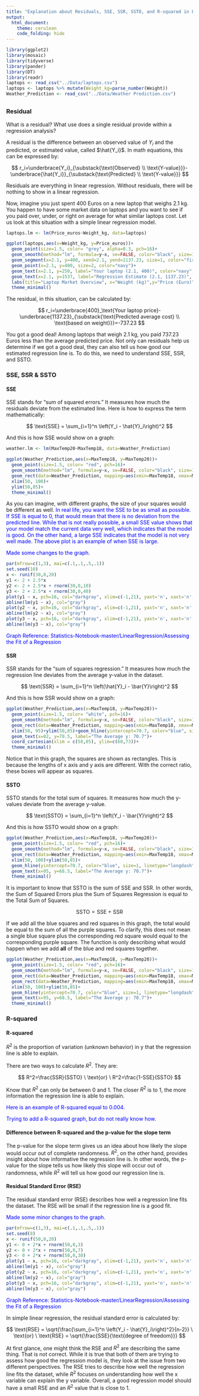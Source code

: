 ---
title: "Explanation about Residuals, SSE, SSR, SSTO, and R-squared in Linear Regression"
output: 
  html_document:
    theme: cerulean
    code_folding: hide
---
```{r message=FALSE, warning=FALSE}
library(ggplot2)
library(mosaic)
library(tidyverse)
library(pander)
library(DT)
library(readr)
laptops <- read_csv("../Data/laptops.csv")
laptops <- laptops %>% mutate(Weight_kg=parse_number(Weight))
Weather_Prediction <- read_csv("../Data/Weather Prediction.csv")
```

## {.tabset .tabset-fade}

### Residual

What is a residual? What use does a single residual provide within a regression analysis?

A residual is the difference between an observed value of ${Y_i}$ and the predicted, or estimated value, called $\hat{Y_i}$. In math equations, this can be expressed by: 

$$
r_i=\underbrace{Y_i}_{\substack{\text{Observed} \\ \text{Y-value}}}-\underbrace{\hat{Y_i}}_{\substack{\text{Predicted} \\ \text{Y-value}}}
$$

Residuals are everything in linear regression. Without residuals, there will be nothing to show in a linear regression.

Now, imagine you just spent 400 Euros on a new laptop that weighs 2.1 kg. You happen to have some market data on laptops and you want to see if you paid over, under, or right on average for what similar laptops cost. Let us look at this situation with a simple linear regression model.

```{r}
laptops.lm <- lm(Price_euros~Weight_kg, data=laptops)
```

```{r}
ggplot(laptops,aes(x=Weight_kg, y=Price_euros))+
  geom_point(size=1.5, color= "grey", alpha=0.3, pch=16)+
  geom_smooth(method="lm", formula=y~x, se=FALSE, color="black", size=1)+
  geom_segment(x=2.1, y=400, xend=2.1, yend=1137.23, size=1, color="firebrick",linetype="longdash")+
  geom_point(x=2.1, y=400, size=2, color="navy")+
  geom_text(x=2.1, y=250, label="Your laptop (2.1, 400)", color="navy", size=4)+
  geom_text(x=2.1, y=1537, label="Regression Estimate (2.1, 1137.23)", color="firebrick", size=4)+
  labs(title="Laptop Market Overview", x="Weight (kg)",y="Price (Euro)")+
  theme_minimal()
```

The residual, in this situation, can be calculated by:

$$
r_i=\underbrace{400}_\text{Your laptop price}-\underbrace{1137.23}_{\substack{\text{Predicted average cost} \\ \text{based on weight}}}=-737.23
$$

You got a good deal! Among laptops that weigh 2.1 kg, you paid 737.23 Euros less than the average predicted price. Not only can residuals help us determine if we got a good deal, they can also tell us how good our estimated regression line is. To do this, we need to understand SSE, SSR, and SSTO.

### SSE, SSR & SSTO

#### SSE

SSE stands for "sum of squared errors." It measures how much the residuals deviate from the estimated line. Here is how to express the term mathematically:

$$
\text{SSE} = \sum_{i=1}^n \left(Y_i - \hat{Y}_i\right)^2
$$

And this is how SSE would show on a graph:

```{r}
weather.lm <- lm(MaxTemp20~MaxTemp18, data=Weather_Prediction)
```

```{r}
ggplot(Weather_Prediction,aes(x=MaxTemp18, y=MaxTemp20))+
  geom_point(size=1.5, color= "red", pch=16)+
  geom_smooth(method="lm", formula=y~x, se=FALSE, color="black", size=1)+
  geom_rect(data=Weather_Prediction, mapping=aes(xmin=MaxTemp18, xmax=MaxTemp18+weather.lm$residuals, ymin=MaxTemp20-weather.lm$residuals, ymax=MaxTemp20), fill="red", alpha=0.2)+
  xlim(50, 100)+
  ylim(50,85)+
  theme_minimal()
```

As you can imagine, with different graphs, the size of your squares would be different as well. <span style="color:blue;">In real life, you want the SSE to be as small as possible. If SSE is equal to 0, that would mean that there is no deviation from the predicted line. While that is not really possible, a small SSE value shows that your model match the current data very well, which indicates that the model is good. On the other hand, a large SSE indicates that the model is not very well made. The above plot is an example of when SSE is large.</span>

<span style="color:blue;">Made some changes to the graph.</span>

```{r fig.height=3}
par(mfrow=c(1,3), mai=c(.1,.1,.5,.1))
set.seed(10)
x <- runif(30,0,20)
y1 <- 2 + 2.5*x
y2 <- 2 + 2.5*x + rnorm(30,0,10)
y3 <- 2 + 2.5*x + rnorm(30,0,40)
plot(y1 ~ x, pch=16, col="darkgray", xlim=c(-1,21), yaxt='n', xaxt='n', ylim=c(-10,100), main="When SSE = 0")
abline(lm(y1 ~ x), col="gray")
plot(y2 ~ x, pch=16, col="darkgray", xlim=c(-1,21), yaxt='n', xaxt='n', ylim=c(-10,100), main="When SSE is small")
abline(lm(y2 ~ x), col="gray")
plot(y3 ~ x, pch=16, col="darkgray", xlim=c(-1,21), yaxt='n', xaxt='n', ylim=c(-10,100), main="When SSE is large")
abline(lm(y3 ~ x), col="gray")
```

<span style="color:blue;">Graph Reference: Statistics-Notebook-master/LinearRegression/Assessing the Fit of a Regression</span>

#### SSR

SSR stands for the "sum of squares regression." It measures how much the regression line deviates from the average y-value in the dataset.

$$
\text{SSR} = \sum_{i=1}^n \left(\hat{Y}_i - \bar{Y}\right)^2 
$$

And this is how SSR would show on a graph:

```{r}
ggplot(Weather_Prediction,aes(x=MaxTemp18, y=MaxTemp20))+
  geom_point(size=1.5, color= "white", pch=16)+
  geom_smooth(method="lm", formula=y~x, se=FALSE, color="black", size=1)+
  geom_rect(data=Weather_Prediction, mapping=aes(xmin=MaxTemp18, xmax=MaxTemp18+PreT20-70.7, ymin=PreT20, ymax=70.7), fill="blue", alpha=0.2)+
  xlim(50, 95)+ylim(50,85)+geom_hline(yintercept=70.7, color="blue", size=0.5, linetype="longdash")+
  geom_text(x=82, y=70.5, label="The Average y: 70.7")+
  coord_cartesian(xlim = c(58,85), ylim=c(68,73))+
  theme_minimal()
```

Notice that in this graph, the squares are shown as rectangles. This is because the lengths of x axis and y axis are different. With the correct ratio, these boxes will appear as squares.

#### SSTO

SSTO stands for the total sum of squares. It measures how much the y-values deviate from the average y-value.

$$
\text{SSTO} = \sum_{i=1}^n \left(Y_i - \bar{Y}\right)^2
$$

And this is how SSTO would show on a graph:

```{r}
ggplot(Weather_Prediction,aes(x=MaxTemp18, y=MaxTemp20))+
  geom_point(size=1.5, color= "red", pch=16)+
  geom_smooth(method="lm", formula=y~x, se=FALSE, color="black", size=1)+
  geom_rect(data=Weather_Prediction, mapping=aes(xmin=MaxTemp18, xmax=MaxTemp18+MaxTemp20-70.7, ymin=70.7, ymax=MaxTemp20), fill="purple", color="black", alpha=0.3)+
  xlim(50, 100)+ylim(50,85)+
  geom_hline(yintercept=70.7, color="blue", size=1, linetype="longdash")+
  geom_text(x=95, y=68.5, label="The Average y: 70.7")+
  theme_minimal()
```

It is important to know that SSTO is the sum of SSE and SSR. In other words, the Sum of Squared Errors plus the Sum of Squares Regression is equal to the Total Sum of Squares.

$$
\text{SSTO} = \text{SSE + SSR}
$$

If we add all the blue squares and red squares in this graph, the total would be equal to the sum of all the purple squares. To clarify, this does not mean a single blue square plus the corresponding red square would equal to the corresponding purple square. The function is only describing what would happen when we add **all** of the blue and red squares together.

```{r}
ggplot(Weather_Prediction,aes(x=MaxTemp18, y=MaxTemp20))+
  geom_point(size=1.5, color= "red", pch=16)+
  geom_smooth(method="lm", formula=y~x, se=FALSE, color="black", size=1)+
  geom_rect(data=Weather_Prediction, mapping=aes(xmin=MaxTemp18, xmax=MaxTemp18+PreT20-70.7, ymin=PreT20, ymax=70.7), fill="blue", color="black", alpha=0.7)+
  geom_rect(data=Weather_Prediction, mapping=aes(xmin=MaxTemp18, xmax=MaxTemp18+weather.lm$residuals, ymin=MaxTemp20-weather.lm$residuals, ymax=MaxTemp20), fill="red", color="black", alpha=0.3)+
  xlim(50, 100)+ylim(50,85)+
  geom_hline(yintercept=70.7, color="blue", size=1, linetype="longdash")+
  geom_text(x=95, y=68.5, label="The Average y: 70.7")+
  theme_minimal()
```

### R-squared

#### R-squared

$R^2$ is the proportion of variation (unknown behavior) in y that the regression line is able to explain. 

There are two ways to calculate $R^2$. They are:

$$
R^2=\frac{SSR}{SSTO} \ \text{or} \ R^2=\frac{1-SSE}{SSTO}
$$

Know that $R^2$ can only be between 0 and 1. The closer $R^2$ is to 1, the more information the regression line is able to explain.

<span style="color:blue;"> Here is an example of R-squared equal to 0.004. </span>

<span style="color:blue;">Trying to add a R-squared graph, but do not really know how.</span>


#### Difference between R-squared and the p-value for the slope term

The p-value for the slope term gives us an idea about how likely the slope would occur out of complete randomness. $R^2$, on the other hand, provides insight about how informative the regression line is. In other words, the p-value for the slope tells us how likely this slope will occur out of randomness, while $R^2$ will tell us how good our regression line is.

#### Residual Standard Error (RSE)

The residual standard error (RSE) describes how well a regression line fits the dataset. The RSE will be small if the regression line is a good fit. 

<span style="color:blue;">Made some minor changes to the graph.</span>

```{r fig.height=3}
par(mfrow=c(1,3), mai=c(.1,.1,.5,.1))
set.seed(8)
x <- runif(50,0,20)
y1 <- 0 + 2*x + rnorm(50,0,3)
y2 <- 0 + 2*x + rnorm(50,0,7)
y3 <- 0 + 2*x + rnorm(50,0,30)
plot(y1 ~ x, pch=16, col="darkgray", xlim=c(-1,21), yaxt='n', xaxt='n', ylim=c(-10,100), main="Excellent Fit")
abline(lm(y1 ~ x), col="gray")
plot(y2 ~ x, pch=16, col="darkgray", xlim=c(-1,21), yaxt='n', xaxt='n', ylim=c(-10,100), main="Good Fit")
abline(lm(y2 ~ x), col="gray")
plot(y3 ~ x, pch=16, col="darkgray", xlim=c(-1,21), yaxt='n', xaxt='n', ylim=c(-10,100), main="Poor Fit")
abline(lm(y3 ~ x), col="gray")
```

<span style="color:blue;">Graph Reference: Statistics-Notebook-master/LinearRegression/Assessing the Fit of a Regression</span>

In simple linear regression, the residual standard error is calculated by:

$$
\text{RSE} = \sqrt{\frac{\sum_{i=1}^n \left(Y_i - \hat{Y}_i\right)^2}{n-2}} \ \text{or} \ \text{RSE} = \sqrt{\frac{SSE}{\text{degree of freedom}}}
$$

At first glance, one might think the RSE and $R^2$ are describing the same thing. That is not correct. While it is true that both of them are trying to assess how good the regression model is, they look at the issue from two different perspectives. The RSE tries to describe how well the regression line fits the dataset, while $R^2$ focuses on understanding how well the x variable can explain the y variable. Overall, a good regression model should have a small RSE and an $R^2$ value that is close to 1.

